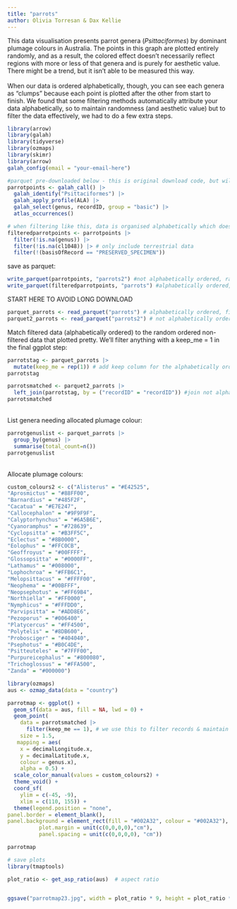```yaml
---
title: "parrots"
author: Olivia Torresan & Dax Kellie 
---
```


This data visualisation presents parrot genera (*Psittaciformes*) by dominant plumage colours in Australia. The points in this graph are plotted entirely randomly, and as a result, the colored effect doesn't necessarily reflect regions with more or less of that genera and is purely for aesthetic value. There might be a trend, but it isn't able to be measured this way. \
\
When our data is ordered alphabetically, though, you can see each genera as "clumps" because each point is plotted after the other from start to finish. We found that some filtering methods automatically attribute your data alphabetically, so to maintain randomness (and aesthetic value) but to filter the data effectively, we had to do a few extra steps.

```r
library(arrow)
library(galah)
library(tidyverse)
library(ozmaps)
library(skimr)
library(arrow)
galah_config(email = "your-email-here")
```

```r
#parquet pre-downloaded below - this is original download code, but will take some time to download
parrotpoints <- galah_call() |>
  galah_identify("Psittaciformes") |>
  galah_apply_profile(ALA) |>
  galah_select(genus, recordID, group = "basic") |>
  atlas_occurrences()
```


```r
# when filtering like this, data is organised alphabetically which doesn't give our map the desired effect
filteredparrotpoints <- parrotpoints |>
  filter(!is.na(genus)) |>
  filter(!is.na(cl1048)) |> # only include terrestrial data 
  filter(!(basisOfRecord == "PRESERVED_SPECIMEN"))
```

save as parquet:

```r
write_parquet(parrotpoints, "parrots2") #not alphabetically ordered, random data 
write_parquet(filteredparrotpoints, "parrots") #alphabetically ordered, filtered data 
```

START HERE TO AVOID LONG DOWNLOAD

```r

parquet_parrots <- read_parquet("parrots") # alphabetically ordered, filtered NA genus data 
parquet2_parrots <- read_parquet("parrots2") # not alphabetically ordered, random data 
```

Match filtered data (alphabetically ordered) to the random ordered non-filtered data that plotted pretty. We'll filter anything with a keep_me = 1 in the final ggplot step:

```r
parrotstag <- parquet_parrots |>
  mutate(keep_me = rep(1)) # add keep column for the alphabetically ordered / filtered data 
parrotstag
```

```r
parrotsmatched <- parquet2_parrots |>
  left_join(parrotstag, by = ("recordID" = "recordID")) #join not alphabetically ordered data (non filtered) to the alphabetically ordered data (filtered) by record_ID column to maintain random order. 
parrotsmatched
```

\
List genera needing allocated plumage colour:

```r
parrotgenuslist <- parquet_parrots |>
  group_by(genus) |>
  summarise(total_count=n()) 
parrotgenuslist
```

\
Allocate plumage colours:

```r
custom_colours2 <- c("Alisterus" = "#E42525",
"Aprosmictus" = "#88FF00",
"Barnardius" = "#485F2F",
"Cacatua" = "#E7E247",
"Callocephalon" = "#9F9F9F",
"Calyptorhynchus" = "#6A5B6E",
"Cyanoramphus" = "#728639",
"Cyclopsitta" = "#B3FF5C",
"Eclectus" = "#8B0000",
"Eolophus" = "#FFC0CB",
"Geoffroyus" = "#00FFFF",
"Glossopsitta" = "#0000FF",
"Lathamus" = "#008000",
"Lophochroa" = "#FFB6C1",
"Melopsittacus" = "#FFFF00",
"Neophema" = "#00BFFF",
"Neopsephotus" = "#FF69B4",
"Northiella" = "#FF0000",
"Nymphicus" = "#FFFDD0",
"Parvipsitta" = "#ADD8E6",
"Pezoporus" = "#006400",
"Platycercus" = "#FF4500",
"Polytelis" = "#8DB600",
"Probosciger" = "#404040",
"Psephotus" = "#B0C4DE",
"Psitteuteles" = "#7FFF00",
"Purpureicephalus" = "#800080",
"Trichoglossus" = "#FFA500",
"Zanda" = "#000000")

```

```r
library(ozmaps)
aus <- ozmap_data(data = "country")

parrotmap <- ggplot() +
  geom_sf(data = aus, fill = NA, lwd = 0) +
  geom_point(
    data = parrotsmatched |>
      filter(keep_me == 1), # we use this to filter records & maintain random ordering. it also removes ocean points 
    size = 1.5,
   mapping = aes(
    x = decimalLongitude.x,
    y = decimalLatitude.x,
    colour = genus.x),
    alpha = 0.5) +
  scale_color_manual(values = custom_colours2) +
  theme_void() +
  coord_sf(
    ylim = c(-45, -9),
    xlim = c(110, 155)) +
  theme(legend.position = "none",
panel.border = element_blank(),
panel.background = element_rect(fill = "#002A32", colour = "#002A32"), # remove white space from x/y region
          plot.margin = unit(c(0,0,0,0),"cm"),
          panel.spacing = unit(c(0,0,0,0), "cm"))

parrotmap

```

```r
# save plots
library(tmaptools)

plot_ratio <- get_asp_ratio(aus)  # aspect ratio


ggsave("parrotmap23.jpg", width = plot_ratio * 9, height = plot_ratio * 8.08)
```
